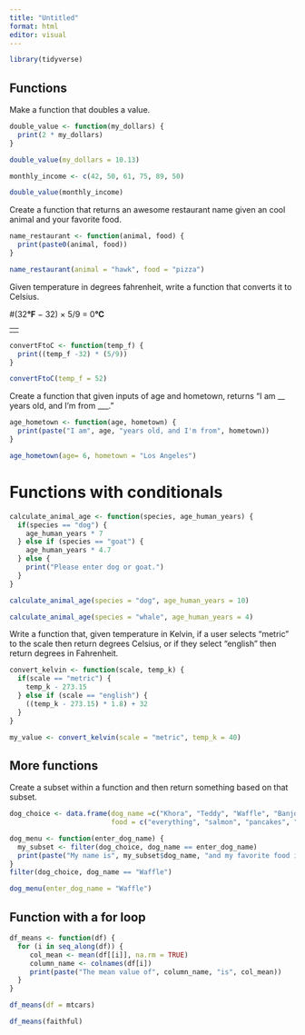 ```yaml
---
title: "Untitled"
format: html
editor: visual
---
```


```r
library(tidyverse)
```

## Functions

Make a function that doubles a value.

```r
double_value <- function(my_dollars) {
  print(2 * my_dollars)
}
```

```r
double_value(my_dollars = 10.13)
```

```r
monthly_income <- c(42, 50, 61, 75, 89, 50)

double_value(monthly_income)
```

Create a function that returns an awesome restaurant name given an cool animal and your favorite food.

```r
name_restaurant <- function(animal, food) {
  print(paste0(animal, food))
}

name_restaurant(animal = "hawk", food = "pizza")
```

Given temperature in degrees fahrenheit, write a function that converts it to Celsius.

#(32**°F** − 32) × 5/9 = 0**°C**

|     |
|-----|
|     |

```r

convertFtoC <- function(temp_f) {
  print((temp_f -32) * (5/9))
}
```

```r
convertFtoC(temp_f = 52)
```

Create a function that given inputs of age and hometown, returns "I am \_\_ years old, and I'm from \_\_\_."

```r
age_hometown <- function(age, hometown) {
  print(paste("I am", age, "years old, and I'm from", hometown))
}

age_hometown(age= 6, hometown = "Los Angeles")
```

# Functions with conditionals

```r
calculate_animal_age <- function(species, age_human_years) {
  if(species == "dog") {
    age_human_years * 7
  } else if (species == "goat") {
    age_human_years * 4.7
  } else {
    print("Please enter dog or goat.")
  }
}
```

```r
calculate_animal_age(species = "dog", age_human_years = 10)

calculate_animal_age(species = "whale", age_human_years = 4)
```

Write a function that, given temperature in Kelvin, if a user selects "metric" to the scale then return degrees Celsius, or if they select "english" then return degrees in Fahrenheit.

```r
convert_kelvin <- function(scale, temp_k) {
  if(scale == "metric") {
    temp_k - 273.15
  } else if (scale == "english") {
    ((temp_k - 273.15) * 1.8) + 32
  }
}
```

```r
my_value <- convert_kelvin(scale = "metric", temp_k = 40)
```

## More functions

Create a subset within a function and then return something based on that subset.

```r
dog_choice <- data.frame(dog_name =c("Khora", "Teddy", "Waffle", "Banjo", "Tallie"),
                         food = c("everything", "salmon", "pancakes", "chicken", "enchiladas"))
```

```r
dog_menu <- function(enter_dog_name) {
  my_subset <- filter(dog_choice, dog_name == enter_dog_name)
  print(paste("My name is", my_subset$dog_name, "and my favorite food is", my_subset$food))
}
filter(dog_choice, dog_name == "Waffle")
```

```r
dog_menu(enter_dog_name = "Waffle")
```

## Function with a for loop

```r
df_means <- function(df) {
  for (i in seq_along(df)) {
     col_mean <- mean(df[[i]], na.rm = TRUE)
     column_name <- colnames(df[i])
     print(paste("The mean value of", column_name, "is", col_mean))
  }
}
```

```r
df_means(df = mtcars)
```

```r
df_means(faithful)
```
